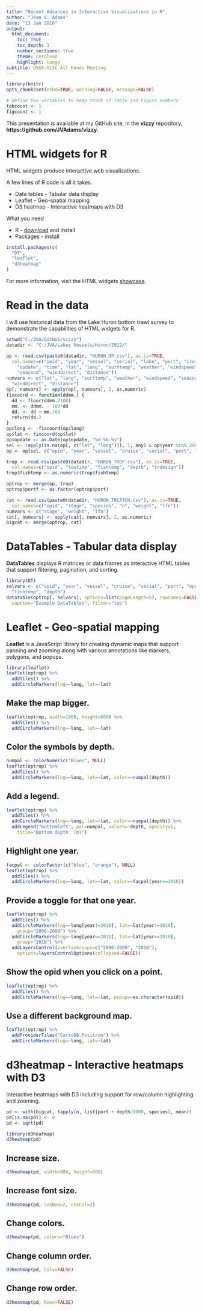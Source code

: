 ```yaml
---
title: "Recent Advances in Interactive Visualizations in R"
author: "Jean V. Adams"
date: "13 Jan 2016"
output:
  html_document:
    toc: TRUE
    toc_depth: 1
    number_sections: true
    theme: cerulean
    highlight: tango
subtitle: USGS-GLSC All Hands Meeting
---
```


```r
library(knitr) 
opts_chunk$set(echo=TRUE, warning=FALSE, message=FALSE)

# define two variables to keep track of Table and Figure numbers
tabcount <- 1
figcount <- 1
```

This presentation is available at my GitHub site, in the **vizzy** repository, **https://github.com/JVAdams/vizzy**.



# HTML widgets for R

HTML widgets produce interactive web visualizations. 

A few lines of R code is all it takes. 

* Data tables - Tabular data display   
* Leaflet - Geo-spatial mapping  
* D3 heatmap - Interactive heatmaps with D3  

What you need

 * R - [download](https://cran.r-project.org/bin/windows/base/R-3.2.3-win.exe) and install
 * Packages - install

```r
install.packages(c(
  "DT",
  "leaflet",
  "d3heatmap"
)
```

For more information, visit the HTML widgets [showcase](http://www.htmlwidgets.org/showcase_leaflet.html).



# Read in the data

I will use historical data from the Lake Huron bottom trawl survey to demonstrate the capabilities of HTML widgets for R.

```r
setwd("C:/JVA/GitHub/vizzy")
datadir <- "C:/JVA/Lakes Vessels/Huron/2012/"
```

```r
op <- read.csv(paste0(datadir, "HURON_OP.csv"), as.is=TRUE, 
  col.names=c("opid", "year", "vessel", "serial", "lake", "port", "cruise", 
    "opdate", "time", "lat", "long", "surftemp", "weather", "windspeed", 
    "seacond", "winddirect", "distance"))
numvars <- c("lat", "long", "surftemp", "weather", "windspeed", "seacond", 
  "winddirect", "distance")
op[, numvars] <- apply(op[, numvars], 2, as.numeric)
fixcoord <- function(ddmm.) {
  dd <- floor(ddmm./100)
  mm. <- ddmm. - 100*dd
  dd. <- dd + mm./60
  return(dd.)
}
op$long <- -fixcoord(op$long)
op$lat <- fixcoord(op$lat)
op$opdate <- as.Date(op$opdate, "%d-%b-%y")
sel <- !apply(is.na(op[, c("lat", "long")]), 1, any) & op$year %in% 2006:2010
op <- op[sel, c("opid", "year", "vessel", "cruise", "serial", "port", "opdate", "time", "lat", "long", "surftemp")]

trop <- read.csv(paste0(datadir, "HURON_TROP.csv"), as.is=TRUE, 
  col.names=c("opid", "towtime", "fishtemp", "depth", "trdesign"))
trop$fishtemp <- as.numeric(trop$fishtemp)

optrop <- merge(op, trop)
optrop$portf <- as.factor(optrop$port)

cat <- read.csv(paste0(datadir, "HURON_TRCATCH.csv"), as.is=TRUE, 
  col.names=c("opid", "stage", "species", "n", "weight", "lfn"))
numvars <- c("stage", "weight", "lfn")
cat[, numvars] <- apply(cat[, numvars], 2, as.numeric)
bigcat <- merge(optrop, cat)
```



# **DataTables** - Tabular data display  

**DataTables** displays R matrices or data frames as interactive HTML tables that support filtering, pagination, and sorting.

```r
library(DT)
selvars <- c("opid", "year", "vessel", "cruise", "serial", "port", "opdate", 
  "fishtemp", "depth")
datatable(optrop[, selvars], options=list(pageLength=5), rownames=FALSE, 
  caption="Example DataTables", filter="top")
```



# **Leaflet** - Geo-spatial mapping  

**Leaflet** is a JavaScript library for creating dynamic maps that support panning and zooming along with various annotations like markers, polygons, and popups.

```r
library(leaflet)
leaflet(optrop) %>% 
  addTiles() %>%
  addCircleMarkers(lng=~long, lat=~lat)
```

## Make the map bigger.

```r
leaflet(optrop, width=1000, height=600) %>% 
  addTiles() %>%
  addCircleMarkers(lng=~long, lat=~lat)
```

## Color the symbols by depth.

```r
numpal <- colorNumeric("Blues", NULL)
leaflet(optrop) %>% 
  addTiles() %>%
  addCircleMarkers(lng=~long, lat=~lat, color=~numpal(depth))
```

## Add a legend.

```r
leaflet(optrop) %>% 
  addTiles() %>%
  addCircleMarkers(lng=~long, lat=~lat, color=~numpal(depth)) %>%
  addLegend("bottomleft", pal=numpal, values=~depth, opacity=1,
    title="Bottom depth  (m)")
```

## Highlight one year.

```r
facpal <- colorFactor(c("blue", "orange"), NULL)
leaflet(optrop) %>% 
  addTiles() %>%
  addCircleMarkers(lng=~long, lat=~lat, color=~facpal(year==2010))
```

## Provide a toggle for that one year.

```r
leaflet(optrop) %>% 
  addTiles() %>%
  addCircleMarkers(lng=~long[year!=2010], lat=~lat[year!=2010], 
    group="2006-2009") %>% 
  addCircleMarkers(lng=~long[year==2010], lat=~lat[year==2010], 
    group="2010") %>%   
  addLayersControl(overlayGroups=c("2006-2009", "2010"),
    options=layersControlOptions(collapsed=FALSE))
```

## Show the opid when you click on a point.

```r
leaflet(optrop) %>% 
  addTiles() %>%
  addCircleMarkers(lng=~long, lat=~lat, popup=~as.character(opid))
```

## Use a different background map.

```r
leaflet(optrop) %>% 
  addProviderTiles("CartoDB.Positron") %>%
  addCircleMarkers(lng=~long, lat=~lat)
```




# d3heatmap - Interactive heatmaps with D3  

Interactive heatmaps with D3 including support for row/column highlighting and zooming.

```r
pd <- with(bigcat, tapply(n, list(port + depth/1000, species), mean))
pd[is.na(pd)] <- 0
pd <- sqrt(pd)

library(d3heatmap)
d3heatmap(pd)
```

## Increase size.

```r
d3heatmap(pd, width=900, height=600)
```

## Increase font size.

```r
d3heatmap(pd, cexRow=2, cexCol=2)
```

## Change colors.

```r
d3heatmap(pd, colors="Blues")
```

## Change column order.

```r
d3heatmap(pd, Colv=FALSE)
```

## Change row order.

```r
d3heatmap(pd, Rowv=FALSE)
```


